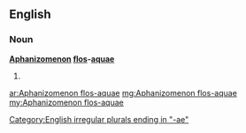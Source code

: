 ==English==
===Noun===
'''[[Aphanizomenon]] [[flos]]-[[aqua]]e'''
# {{plural of|[[Aphanizomenon flos-aqua]]}}

[[Category:English irregular plurals ending in "-ae"]]

[[ar:Aphanizomenon flos-aquae]]
[[mg:Aphanizomenon flos-aquae]]
[[my:Aphanizomenon flos-aquae]]